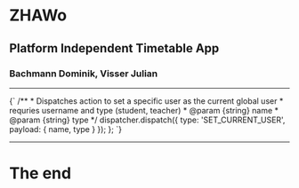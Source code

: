 
<Head>
  <title>ZHAWo - Platform Independent Timetable App</title>
</Head>

# ZHAWo

## Platform Independent Timetable App

### Bachmann Dominik, Visser Julian

---

<Carbon lang="javascript">
  {`
    /**
    * Dispatches action to set a specific user as the current global user
    * requries username and type (student, teacher)
    * @param {string} name
    * @param {string} type
    */
      dispatcher.dispatch({
        type: 'SET_CURRENT_USER',
        payload: { name, type }
      });
    };
`}
</Carbon>

---

# The end
